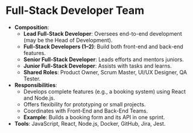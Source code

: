 # Full-Stack Developer Team
- **Composition**:
  - **Lead Full-Stack Developer**: Oversees end-to-end development (may be the Head of Development).
  - **Full-Stack Developers (1–2)**: Build both front-end and back-end features.
  - **Senior Full-Stack Developer**: Leads efforts and mentors juniors.
  - **Junior Full-Stack Developer**: Assists with tasks and learns.
  - **Shared Roles**: Product Owner, Scrum Master, UI/UX Designer, QA Tester.
- **Responsibilities**:
  - Develops complete features (e.g., a booking system) using React and Node.js.
  - Offers flexibility for prototyping or small projects.
  - Coordinates with Front-End and Back-End Teams.
  - **Example**: Builds a booking form and its API in one sprint.
- **Tools**: JavaScript, React, Node.js, Docker, GitHub, Jira, Jest.